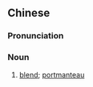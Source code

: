 ==Chinese==
{{zh-forms|s=混成词|type=21}}
{{zh-wp}}

===Pronunciation===
{{zh-pron
|m=hùnchéngcí
|cat=n
}}

===Noun===
{{zh-noun}}

# {{lb|zh|linguistics}} [[blend]]; [[portmanteau]]